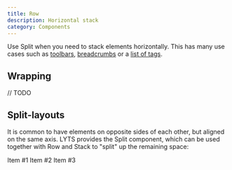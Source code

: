 ```yaml
---
title: Row
description: Horizontal stack
category: Components
---
```



Use Split when you need to stack elements horizontally. This has many use cases such as [toolbars](/examples/toolbar), [breadcrumbs](/examples/breadcrumbs) or a [list of tags](/examples/wrapped-tags).

## Wrapping

// TODO

## Split-layouts

It is common to  have elements on opposite sides of each other, but aligned on the same axis. LYTS provides the Split component, which can be used together with Row and Stack to "split" up the remaining space:

<Row>
  <Box>Item #1</Box>
  <Box>Item #2</Box>
  <Split />
  <Box>Item #3</Box>
</Row>
